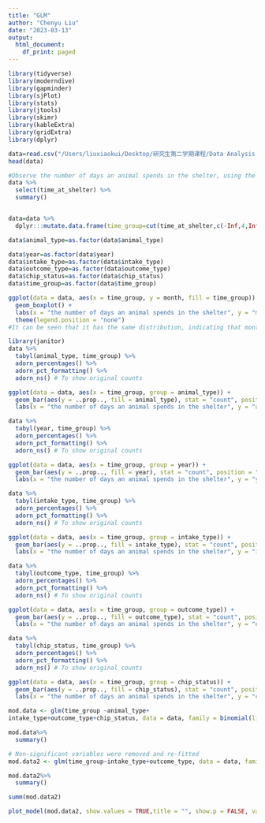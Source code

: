 ```yaml
---
title: "GLM"
author: "Chenyu Liu"
date: "2023-03-13"
output:
  html_document:
    df_print: paged
---
```


```r
library(tidyverse)
library(moderndive)
library(gapminder)
library(sjPlot)
library(stats)
library(jtools)
library(skimr)
library(kableExtra)
library(gridExtra)
library(dplyr)
```
```r
data=read.csv("/Users/liuxiaokui/Desktop/研究生第二学期课程/Data Analysis Skills/小组作业2/dataset17.csv")
head(data)
```
```r
#Observe the number of days an animal spends in the shelter, using the median to turn the variable time_at_shelter into a binary category
data %>%
  select(time_at_shelter) %>%
  summary()


data=data %>%
  dplyr:::mutate.data.frame(time_group=cut(time_at_shelter,c(-Inf,4,Inf),right=FALSE,labels=c("less than 4 days","greater than 4 days")))
```
```r
data$animal_type=as.factor(data$animal_type)

data$year=as.factor(data$year)
data$intake_type=as.factor(data$intake_type)
data$outcome_type=as.factor(data$outcome_type)
data$chip_status=as.factor(data$chip_status)
data$time_group=as.factor(data$time_group)
```

```r
ggplot(data = data, aes(x = time_group, y = month, fill = time_group)) +
  geom_boxplot() +
  labs(x = "the number of days an animal spends in the shelter", y = "month") +
  theme(legend.position = "none")
#It can be seen that it has the same distribution, indicating that month has little effect on the number of days an animal spends in the shelter
```


```r
library(janitor)
data %>%
  tabyl(animal_type, time_group) %>%
  adorn_percentages() %>%
  adorn_pct_formatting() %>%
  adorn_ns() # To show original counts
```
```r
ggplot(data = data, aes(x = time_group, group = animal_type)) +
  geom_bar(aes(y = ..prop.., fill = animal_type), stat = "count", position = "dodge") +
  labs(x = "the number of days an animal spends in the shelter", y = "animal_type_probability")
```
```r
data %>%
  tabyl(year, time_group) %>%
  adorn_percentages() %>%
  adorn_pct_formatting() %>%
  adorn_ns() # To show original counts
```
```r
ggplot(data = data, aes(x = time_group, group = year)) +
  geom_bar(aes(y = ..prop.., fill = year), stat = "count", position = "dodge") +
  labs(x = "the number of days an animal spends in the shelter", y = "year_probability")
```
```r
data %>%
  tabyl(intake_type, time_group) %>%
  adorn_percentages() %>%
  adorn_pct_formatting() %>%
  adorn_ns() # To show original counts
```
```r
ggplot(data = data, aes(x = time_group, group = intake_type)) +
  geom_bar(aes(y = ..prop.., fill = intake_type), stat = "count", position = "dodge") +
  labs(x = "the number of days an animal spends in the shelter", y = "intake_type_probability")
```
```r
data %>%
  tabyl(outcome_type, time_group) %>%
  adorn_percentages() %>%
  adorn_pct_formatting() %>%
  adorn_ns() # To show original counts
```
```r
ggplot(data = data, aes(x = time_group, group = outcome_type)) +
  geom_bar(aes(y = ..prop.., fill = outcome_type), stat = "count", position = "dodge") +
  labs(x = "the number of days an animal spends in the shelter", y = "outcome_type_probability")
```
```r
data %>%
  tabyl(chip_status, time_group) %>%
  adorn_percentages() %>%
  adorn_pct_formatting() %>%
  adorn_ns() # To show original counts
```
```r
ggplot(data = data, aes(x = time_group, group = chip_status)) +
  geom_bar(aes(y = ..prop.., fill = chip_status), stat = "count", position = "dodge") +
  labs(x = "the number of days an animal spends in the shelter", y = "chip_status_probability")
```
```r
mod.data <- glm(time_group ~animal_type+
intake_type+outcome_type+chip_status, data = data, family = binomial(link = "logit"))

mod.data%>%
  summary()
```
```r
# Non-significant variables were removed and re-fitted
mod.data2 <- glm(time_group~intake_type+outcome_type, data = data, family = binomial(link = "logit"))

mod.data2%>%
  summary()
```
```r
summ(mod.data2)
```

```r
plot_model(mod.data2, show.values = TRUE,title = "", show.p = FALSE, value.offset = 0.25)
```












